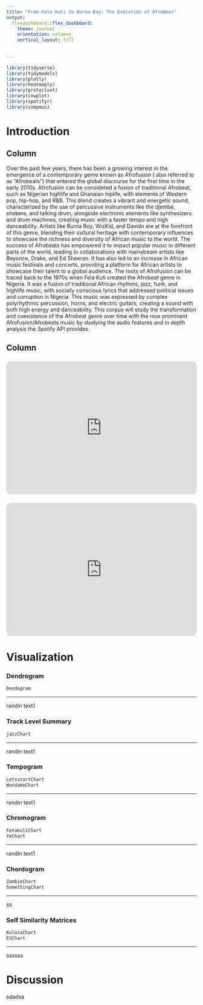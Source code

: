 ```yaml
---
title: "From Fela Kuti to Burna Boy: The Evolution of AfroBeat"
output: 
  flexdashboard::flex_dashboard:
    theme: journal
    orientation: columns
    vertical_layout: fill
    
    
---
```


```r
library(tidyverse)
library(tidymodels)
library(plotly)
library(heatmaply)
library(protoclust)
library(cowplot)
library(spotifyr)
library(compmus)

```


Introduction 
=========================================

Column {data-width=800}
-------------------------------------

Over the past few years, there has been a growing interest in the emergence of a contemporary genre known as Afrofusion ( also referred to as “Afrobeats”) that entered the global discourse for the first time in the early 2010s. Afrofusion can be considered a fusion of traditional Afrobeat, such as Nigerian highlife and Ghanaian hiplife, with elements of Western pop, hip-hop, and R&B. This blend creates a vibrant and energetic sound, characterized by the use of percussive instruments like the djembe, shekere, and talking drum, alongside electronic elements like synthesizers and drum machines, creating music with a faster tempo and high danceability. Artists like Burna Boy, WizKid, and Davido are at the forefront of this genre, blending their cultural heritage with contemporary influences to showcase the richness and diversity of African music to the world. The success of Afrobeats has empowered it to impact popular music in different parts of the world, leading to collaborations with mainstream artists like Beyonce, Drake, and Ed Sheeran. It has also led to an increase in African music festivals and concerts, providing a platform for African artists to showcase their talent to a global audience.
The roots of Afrofusion can be traced back to the 1970s when Fela Kuti created the Afrobeat genre in Nigeria. It was a fusion of traditional African rhythms, jazz, funk, and highlife music, with socially conscious lyrics that addressed political issues and corruption in Nigeria. This music was expressed by complex polyrhythmic percussion, horns, and electric guitars, creating a sound with both high energy and danceability.
This corpus will study the transformation and coexistence of the Afrobeat genre over time with the now prominent Afrofusion/Afrobeats music by studying the audio features and in depth analysis the Spotify API provides. 


Column {data-width=200}
-------------------------------------


###

<iframe style="border-radius:12px" src="https://open.spotify.com/embed/playlist/0nHJwDKzBrDBK46dfkfUI7?utm_source=generator" width="100%" height="352" data-external="1" frameBorder="0" allowfullscreen="" allow="autoplay; clipboard-write; encrypted-media; fullscreen; picture-in-picture" loading="lazy"></iframe>

###

<iframe style="border-radius:12px" src="https://open.spotify.com/embed/playlist/4DSMGS0xzzI7lYJZ7JoO2h?utm_source=generator" width="100%" height="352" data-external="1" frameBorder="0" allowfullscreen="" allow="autoplay; clipboard-write; encrypted-media; fullscreen; picture-in-picture" loading="lazy"></iframe>

Visualization {.storyboard}
========================================

### Dendrogram 


```r
Dendogram
```



-----------------------------------------



randin text1


### Track Level Summary 

```r
jazzChart
```



-----------------------------------------



randin text1



### Tempogram  {data-height=600}
```r
LetsstartChart 
WondamoChart 
```




-----------------------------------------



randin text1



### Chromogram
```r
FetakuliChart
YeChart
```


-----------------------------------------



randin text1


### Chordogram
```r
ZombieChart
SomethingChart
```


-----------------------------------------------------------------------


ss

### Self Similarity Matrices

```r
KulosaChart
ESChart
```


-----------------------------------------------------------------------


ssssss

Discussion 
=========================================
sdadsa